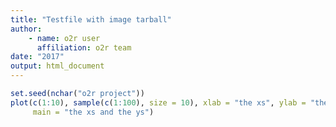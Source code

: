 ```yaml
---
title: "Testfile with image tarball"
author:
    - name: o2r user
      affiliation: o2r team
date: "2017"
output: html_document
---
```


```r
set.seed(nchar("o2r project"))
plot(c(1:10), sample(c(1:100), size = 10), xlab = "the xs", ylab = "the ys",
     main = "the xs and the ys")
```
